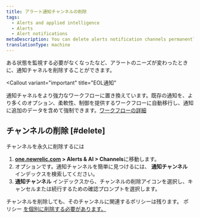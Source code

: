 ```yaml
---
title: アラート通知チャンネルの削除
tags:
  - Alerts and applied intelligence
  - Alerts
  - Alert notifications
metaDescription: You can delete alerts notification channels permanently or you can keep channels but remove them from associated policies.
translationType: machine
---
```


ある状態を監視する必要がなくなったなど、アラートのニーズが変わったときに、通知チャネルを削除することができます。

<Callout
  variant="important"
  title="EOL通知"
>
  通知チャネルをより強力なワークフローに置き換えています。既存の通知を、より多くのオプション、柔軟性、制御を提供するワークフローに自動移行し、通知に追加のデータを含めて強制できます。[ワークフローの詳細](/docs/alerts-applied-intelligence/applied-intelligence/incident-workflows/incident-workflows/)
</Callout>

## チャンネルの削除 [#delete]

チャンネルを永久に削除するには

1. **[one.newrelic.com](https://one.newrelic.com/all-capabilities) > Alerts & AI > Channels**に移動します。
2. オプションです。通知チャンネルを簡単に見つけるには、 **通知チャンネル** インデックスを検索してください。
3. **通知チャンネル** インデックスから、チャンネルの削除アイコンを選択し、キャンセルまたは続行するための確認プロンプトを選択します。

チャンネルを削除しても、そのチャンネルに関連するポリシーは残ります。 ポリシー [を個別に削除する必要があります。](/docs/alerts/new-relic-alerts-beta/updating-alert-policies/disable-or-delete-alert-policies-conditions)

[](/docs/alerts/new-relic-alerts-beta/updating-alert-policies/disable-or-delete-alert-policies-conditions)
